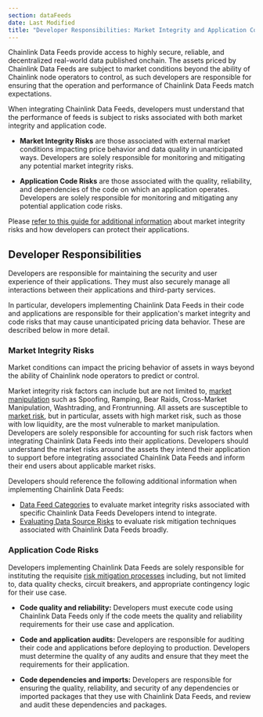 ```yaml
---
section: dataFeeds
date: Last Modified
title: "Developer Responsibilities: Market Integrity and Application Code Risks"
---
```



Chainlink Data Feeds provide access to highly secure, reliable, and decentralized real-world data published onchain. The assets priced by Chainlink Data Feeds are subject to market conditions beyond the ability of Chainlink node operators to control, as such developers are responsible for ensuring that the operation and performance of Chainlink Data Feeds match expectations.

When integrating Chainlink Data Feeds, developers must understand that the performance of feeds is subject to risks associated with both market integrity and application code.

- **Market Integrity Risks** are those associated with external market conditions impacting price behavior and data quality in unanticipated ways. Developers are solely responsible for monitoring and mitigating any potential market integrity risks.

- **Application Code Risks** are those associated with the quality, reliability, and dependencies of the code on which an application operates. Developers are solely responsible for monitoring and mitigating any potential application code risks.

Please [refer to this guide for additional information](https://chain.link/education-hub/market-manipulation-vs-oracle-exploits) about market integrity risks and how developers can protect their applications.

## Developer Responsibilities

Developers are responsible for maintaining the security and user experience of their applications. They must also securely manage all interactions between their applications and third-party services.

In particular, developers implementing Chainlink Data Feeds in their code and applications are responsible for their application's market integrity and code risks that may cause unanticipated pricing data behavior. These are described below in more detail.

### Market Integrity Risks

Market conditions can impact the pricing behavior of assets in ways beyond the ability of Chainlink node operators to predict or control.

Market integrity risk factors can include but are not limited to, [market manipulation](https://chain.link/education-hub/market-manipulation-vs-oracle-exploits) such as Spoofing, Ramping, Bear Raids, Cross-Market Manipulation, Washtrading, and Frontrunning. All assets are susceptible to [market risk](/data-feeds/selecting-data-feeds#data-feed-categories), but in particular, assets with high market risk, such as those with low liquidity, are the most vulnerable to market manipulation. Developers are solely responsible for accounting for such risk factors when integrating Chainlink Data Feeds into their applications. Developers should understand the market risks around the assets they intend their application to support before integrating associated Chainlink Data Feeds and inform their end users about applicable market risks.

Developers should reference the following additional information when implementing Chainlink Data Feeds:

- [Data Feed Categories](/data-feeds/selecting-data-feeds#data-feed-categories) to evaluate market integrity risks associated with specific Chainlink Data Feeds Developers intend to integrate.
- [Evaluating Data Source Risks](/data-feeds/selecting-data-feeds#evaluating-data-sources-and-risks) to evaluate risk mitigation techniques associated with Chainlink Data Feeds broadly.

### Application Code Risks

Developers implementing Chainlink Data Feeds are solely responsible for instituting the requisite [risk mitigation processes](/data-feeds/selecting-data-feeds#risk-mitigation) including, but not limited to, data quality checks, circuit breakers, and appropriate contingency logic for their use case.

- **Code quality and reliability:** Developers must execute code using Chainlink Data Feeds only if the code meets the quality and reliability requirements for their use case and application.

- **Code and application audits:** Developers are responsible for auditing their code and applications before deploying to production. Developers must determine the quality of any audits and ensure that they meet the requirements for their application.

- **Code dependencies and imports:** Developers are responsible for ensuring the quality, reliability, and security of any dependencies or imported packages that they use with Chainlink Data Feeds, and review and audit these dependencies and packages.

<ClickToZoom src="/images/developer-responsibilities.webp" />
